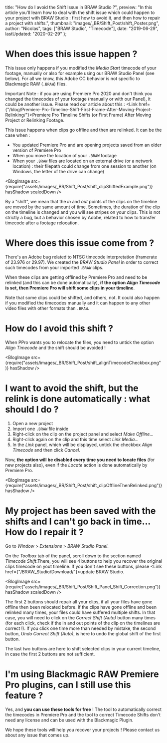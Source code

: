 
  title: "How do I avoid the Shift Issue in BRAW Studio ?",
  preview:
    "In this article you'll learn how to deal with the shift issue which could happen to your project with BRAW Studio : first how to avoid it, and then how to repair a project with shifts.",
  thumbnail: "images/_BR/Shift_Post/shift_Poster.png",
  author: "Nicolas",
  tags: ["BRAW Studio", "Timecode"],
  date: "2019-06-29",
  lastUpdated: "2020-02-29"
};


# When does this issue happen ?

This issue only happens if you modified the <i>Media Start</i> timecode of your footage, manually or also for example using our BRAW Studio Panel (see below). For all we know, this Adobe CC behavior is not specific to Blackmagic RAW (<code>.BRAW</code>) files.

Important Note : if you are using Premiere Pro 2020 and don't think you changed the timecodes of your footage (manually or with our Panel), it could be another issue. Please read our article about this : <Link href={"/blog/Premiere-Pro-Timeline-Shift-First-Frame-After-Moving-Project-Relinking/"}>Premiere Pro Timeline Shifts (or First Frame) After Moving Project or Relinking Footage</Link>.

This issue happens when clips go offline and then are relinked. It can be the case when :

- You updated Premiere Pro and are opening projects saved from an older version of Premiere Pro
- When you move the location of your <code>.BRAW</code> footage
- When your <code>.BRAW</code> files are located on an external drive (or a network location) : their filepath could change from one session to another (on Windows, the letter of the drive can change)

<BlogImage
  src={require("assets/images/_BR/Shift_Post/shift_clipShiftedExample.png")}
  hasShadow
  scaledDown
/>

By a "shift", we mean that the <i>in</i> and <i>out</i> points of the clips on the timeline are moved by the same amount of time. Sometimes, the duration of the clip on the timeline is changed and you will see stripes on your clips. This is not strictly a bug, but a behavior chosen by Adobe, related to how to transfer timecode after a footage relocation.

# Where does this issue come from ?

There's an Adobe bug related to NTSC timecode interpretation (framerate of 23.976 or 29.97). We created the <i>BRAW Studio Panel</i> in order to correct such timecodes from your imported <code>.BRAW</code> clips.

When these clips are getting offlined by Premiere Pro and need to be relinked (and this can be done automatically), <strong>if the option <i>Align Timecode</i> is set, then Premiere Pro will shift some clips in your timeline</strong>.

Note that some clips could be shifted, and others, not. It could also happen if you modified the timecodes manually and it can happen to any other video files with other formats than <code>.BRAW</code>.

# How do I avoid this shift ?

When PPro wants you to relocate the files, you need to untick the option <i>Align Timecode</i> and the shift should be avoided !

<BlogImage
  src={require("assets/images/_BR/Shift_Post/shift_alignTimecodeCheckbox.png")}
  hasShadow
/>

# I want to avoid the shift, but the relink is done automatically : what should I do ?

1. Open a new project
2. Import one <code>.BRAW</code> file inside
3. Right-click on the clip on the project panel and select <i>Make Offline...</i>
4. Right-click again on the clip and this time select <i>Link Media...</i>
5. In the <i>Link</i> panel, which will be displayed, untick the checkbox <i>Align Timecode</i> and then click <i>Cancel</i>.

Now, <strong>the option will be disabled every time you need to locate files</strong> (for new projects also), even if the <i>Locate</i> action is done automatically by Premiere Pro.

<BlogImage
  src={require("assets/images/_BR/Shift_Post/shift_clipOfflineThenRelinked.png")}
  hasShadow
/>

# My project has been saved with the shifts and I can't go back in time... How do I repair it ?

Go to <i>Window</i> &gt; <i>Extensions</i> &gt; <i>BRAW Studio Panel</i>.

On the <i>Toolbox</i> tab of the panel, scroll down to the section named <i>Timecode Shift</i>.There, you will see 4 buttons to help you recover the original clips timecode on yout timeline. If you don't see these buttons, please <Link href={"/BRAW_Studio/Download/"}>update BRAW Studio</Link>.

<BlogImage
  src={require("assets/images/_BR/Shift_Post/Shift_Panel_Shift_Correction.png")}
  hasShadow
  scaledDown
/>

The first 2 buttons should repair all your clips, if all your files have gone offline then been relocated before. If the clips have gone offline and been relinked many times, your files could have suffered multiple shifts. In that case, you will need to click on the <i>Correct Shift (Auto)</i> button many times (for each click, check if the in and out points of the clip on the timelines are correct !). If you click one time more than needed by mistake, the second button, <i>Undo Correct Shift (Auto)</i>, is here to undo the global shift of the first button.

The last two buttons are here to shift selected clips in your current timeline, in case the first 2 buttons are not sufficient.

# I'm using Blackmagic RAW Premiere Pro plugins, can I still use this feature ?

Yes, and <strong>you can use these tools for free</strong> ! The tool to automatically correct the timecodes in Premiere Pro and the tool to correct Timecode Shifts don't need any license and can be used with the Blackmagic Plugin.

We hope these tools will help you recover your projects ! Please contact us about any issue that comes up.
